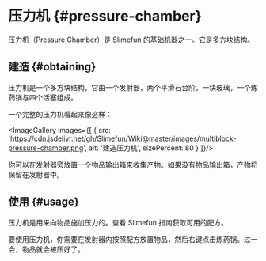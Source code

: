 
# 压力机 {#pressure-chamber}

压力机（Pressure Chamber）是 Slimefun 的[基础机器](/Basic-Machines)之一。它是多方块结构。

## 建造 {#obtaining}

压力机是一个多方块结构，它由一个发射器，两个平滑石台阶，一块玻璃，一个炼药锅与四个活塞组成。

一个完整的压力机看起来像这样：

<ImageGallery images={[
  {
    src: 'https://cdn.jsdelivr.net/gh/Slimefun/Wiki@master/images/multiblock-pressure-chamber.png',
    alt: '建造压力机',
    sizePercent: 80
  }
]}/>

你可以在发射器旁放置一个[物品输出箱](/Output-Chest)来收集产物。如果没有[物品输出箱](/Output-Chest)，产物将保留在发射器中。

## 使用 {#usage}

压力机是用来向物品施加压力的。查看 Slimefun 指南获取可用的配方。

要使用压力机，你需要在发射器内按照配方放置物品，然后右键点击炼药锅。过一会，物品就会被压好了。
